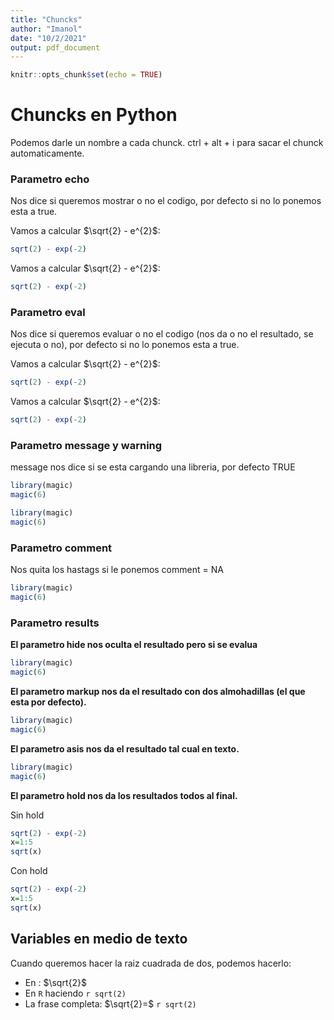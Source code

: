 ```yaml
---
title: "Chuncks"
author: "Imanol"
date: "10/2/2021"
output: pdf_document
---
```


```r
knitr::opts_chunk$set(echo = TRUE)
```

# Chuncks en Python

Podemos darle un nombre a cada chunck.
ctrl + alt + i para sacar el chunck automaticamente.

### Parametro echo

Nos dice si queremos mostrar o no el codigo, por defecto si no lo ponemos esta a true.


Vamos a calcular $\sqrt{2} - e^{2}$:
```r
sqrt(2) - exp(-2)
```

Vamos a calcular $\sqrt{2} - e^{2}$:
```r
sqrt(2) - exp(-2)
```

### Parametro eval

Nos dice si queremos evaluar o no el codigo (nos da o no el resultado, se ejecuta o no), por defecto si no lo ponemos esta a true.


Vamos a calcular $\sqrt{2} - e^{2}$:
```r
sqrt(2) - exp(-2)
```

Vamos a calcular $\sqrt{2} - e^{2}$:
```r
sqrt(2) - exp(-2)
```

### Parametro message y warning

message nos dice si se esta cargando una libreria, por defecto TRUE

```r
library(magic)
magic(6)
```
```r
library(magic)
magic(6)
```

### Parametro comment

Nos quita los hastags si le ponemos comment = NA

```r
library(magic)
magic(6)
```


### Parametro results

**El parametro hide nos oculta el resultado pero si se evalua**

```r
library(magic)
magic(6)
```

**El parametro markup nos da el resultado con dos almohadillas (el que esta por defecto).**

```r
library(magic)
magic(6)
```

**El parametro asis nos da el resultado tal cual en texto.**

```r
library(magic)
magic(6)
```

**El parametro hold nos da los resultados todos al final.**

Sin hold
```r
sqrt(2) - exp(-2)
x=1:5
sqrt(x)
```

Con hold
```r
sqrt(2) - exp(-2)
x=1:5
sqrt(x)
```

## Variables en medio de texto

Cuando queremos hacer la raiz cuadrada de dos, podemos hacerlo:

- En \LaTeX: $\sqrt{2}$ 
- En `R` haciendo `r sqrt(2)`
- La frase completa: $\sqrt{2}=$ `r sqrt(2)`